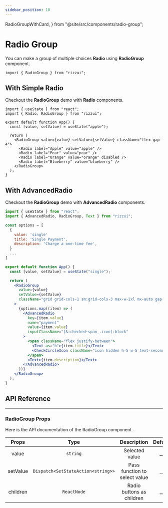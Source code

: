 ```yaml
---
sidebar_position: 10
---
```


  RadioGroupWithCard,
} from "@site/src/components/radio-group";

# Radio Group

You can make a group of multiple choices **Radio** using **RadioGroup** component.

```tsx
import { RadioGroup } from "rizzui";
```

<div className="mb-20 md:mb-28" />

## With Simple Radio

Checkout the **RadioGroup** demo with **Radio** components.

<Paper>
  <RadioGroupDefault />
</Paper>

```tsx
import { useState } from "react";
import { Radio, RadioGroup } from "rizzui";

export default function App() {
  const [value, setValue] = useState("apple");

  return (
    <RadioGroup value={value} setValue={setValue} className="flex gap-4">
      <Radio label="Apple" value="apple" />
      <Radio label="Pear" value="pear" />
      <Radio label="Orange" value="orange" disabled />
      <Radio label="Blueberry" value="blueberry" />
    </RadioGroup>
  );
}
```

<div className="mb-10" />

## With AdvancedRadio

Checkout the **RadioGroup** demo with **AdvancedRadio** components.

<Paper>
  <RadioGroupWithCard />
</Paper>

```jsx
import { useState } from "react";
import { AdvancedRadio, RadioGroup, Text } from "rizzui";

const options = [
  {
    value: 'single'
    title: 'Single Payment',
    description: 'Charge a one-time fee',
  }
  ...
]

export default function App() {
  const [value, setValue] = useState("single");

  return (
    <RadioGroup
      value={value}
      setValue={setValue}
      className="grid grid-cols-1 sm:grid-cols-3 max-w-2xl mx-auto gap-4"
    >
      {options.map((item) => (
        <AdvancedRadio
          key={item.value}
          name="payment"
          value={item.value}
          inputClassName="[&:checked~span_.icon]:block"
        >
          <span className="flex justify-between">
            <Text as="b">{item.title}</Text>
            <CheckCircleIcon className="icon hidden h-5 w-5 text-secondary" />
          </span>
          <Text>{item.description}</Text>
        </AdvancedRadio>
      ))}
    </RadioGroup>
  );
}
```

<div className="mb-20" />

## API Reference

<hr />

<div className="mb-10" />

### RadioGroup Props

Here is the API documentation of the RadioGroup component.

<div className="overflow-x-auto">

|  Props   |                Type                |          Description          | Default |
| :------: | :--------------------------------: | :---------------------------: | :-----: |
|  value   |              `string`              |        Selected value         |  \_\_   |
| setValue | `Dispatch<SetStateAction<string>>` | Pass function to select value |  \_\_   |
| children |            `ReactNode`             |   Radio buttons as children   |  \_\_   |

</div>
